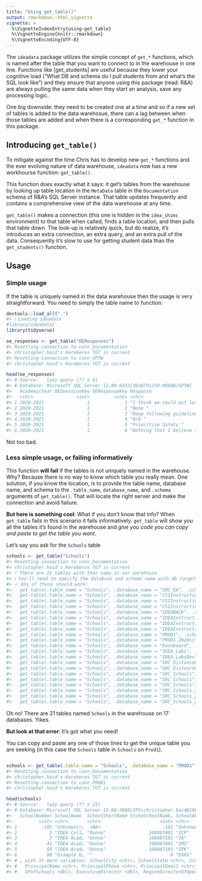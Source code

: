 ```yaml
---
title: "Using get_table()"
output: rmarkdown::html_vignette
vignette: >
  %\VignetteIndexEntry{using-get_table}
  %\VignetteEngine{knitr::rmarkdown}
  %\VignetteEncoding{UTF-8}
---
```




The `ideadata` package utilizes the simple concept of `get_*` functions, which is named after the table that you want to connect to in the warehouse in one line.  Functions like [get_students] are useful because they lower your cognitive load ("What DB and schema do I pull students from and what's the SQL look like") and they ensure that anyone using this package (read: R&A) are always pulling the same data when they start an analysis, save any processing logic.

One big downside: they need to be created one at a time and so if a new set of tables is added to the data warehosue, there can a lag between when those tables are added and when there is a corresponding `get_*` function in this package. 

## Introducing `get_table()`

To mitigate against the time Chris has to develop new `get_*` functions and the ever evolving nature of data warehouse, `ideadata` now has a new workhourse function: `get_table()`.

This function does exactly what it says: it get's tables from the warehouse by looking up table location in the `MetaData` table in the `Documentation` schema of R&A's SQL Server instance.  That table updates frequently and contains a comprehensive view of the data warehouse at any time. 

`get_table()` makes a connection (this one is hidden in the `idea_shims` environment) to that table when called, finds a table location, and then pulls that table down.  The look-up is relatively quick, but do realize, it's introduces an extra connection, an extra query, and an extra pull of the data. Consequently it's slow to use for getting student data than the `get_students()` function.  

## Usage

### Simple usage
If the table is uniquely named in the data warehouse then the usage is very straightforward. You need to simply the table name to function:


```r
devtools::load_all(".")
#> ℹ Loading ideadata
#library(ideadata)
library(tidyverse)

oe_responses <- get_table("OEResponses")
#> Resetting connection to conn_Documentation
#> christopher.haid's Kereberos TGT is current
#> Resetting connection to conn_GPTW
#> christopher.haid's Kereberos TGT is current

head(oe_responses)
#> # Source:   lazy query [?? x 4]
#> # Database: Microsoft SQL Server 12.00.6433[dbo@791150-HQVRA/GPTW]
#>   AcademicYear OEQuestionKey OEResponseKey Response                                                                        
#>   <chr>                <int>         <int> <chr>                                                                           
#> 1 2020-2021                1             1 "I think we could put less focus on data and grades. While I understand it is i…
#> 2 2020-2021                1             2 "None "                                                                         
#> 3 2020-2021                1             3 "Keep following guidelines and wearing mask along with contact tracking. "      
#> 4 2020-2021                1             4 "N/A "                                                                          
#> 5 2020-2021                1             5 "Prioritize Safety "                                                            
#> 6 2020-2021                1             6 "Nothing that I believe should change, we are supported and our culture here is…
```
Not too bad. 

### Less simple usage, or failing informatively
This function **will fail** if the tables is not uniquely named in the warehouse. Why? Because there is no way to know which table you really mean.  One solution, if you know the location, is to provide the table name, database name, and schema to the `.table_name`, `database_name`, and `.schema` arguments of `get_table()`.  That will locate the right server and make the connection and avoid failure.

**But here is something cool**: What if you don't know that info? When `get_table` fails in this scenario it fails informatively.  `get_table` will show you all the tables it's found in the warehouse and *give you code you can copy and paste to get the table you want*.

Let's say you ask for the `Schools` table


```r
schools <- get_table("Schools")
#> Resetting connection to conn_Documentation
#> christopher.haid's Kereberos TGT is current
#> ! There are 21 tables with that name in our warehouse
#> ℹ You'll need to specify the database and schema name with db target.
#> ✓ Any of these should work:
#>   get_table(.table_name = "Schools", .database_name = "SRC_EA", .schema = "dbo")
#>   get_table(.table_name = "Schools", .database_name = "CSIInstruction", .schema = "dbo")
#>   get_table(.table_name = "Schools", .database_name = "CSIInstructionDebug", .schema = "dbo")
#>   get_table(.table_name = "Schools", .database_name = "CSIInstructionStage", .schema = "dbo")
#>   get_table(.table_name = "Schools", .database_name = "IDEABACK", .schema = "dbo")
#>   get_table(.table_name = "Schools", .database_name = "IDEAInstruction", .schema = "dbo")
#>   get_table(.table_name = "Schools", .database_name = "IDEAInstructionDebug", .schema = "dbo")
#>   get_table(.table_name = "Schools", .database_name = "IDEAInstructionStage", .schema = "dbo")
#>   get_table(.table_name = "Schools", .database_name = "PROD1", .schema = "Schools")
#>   get_table(.table_name = "Schools", .database_name = "PROD1_2020ss", .schema = "Schools")
#>   get_table(.table_name = "Schools", .database_name = "Dashboard", .schema = "dbo")
#>   get_table(.table_name = "Schools", .database_name = "IDEA_Labs", .schema = "dbo")
#>   get_table(.table_name = "Schools", .database_name = "IDEA_LabsDev", .schema = "dbo")
#>   get_table(.table_name = "Schools", .database_name = "SRC_DistanceLearning", .schema = "TeamsEducation")
#>   get_table(.table_name = "Schools", .database_name = "SRC_DistanceLearning_2020ss", .schema = "TeamsEducation")
#>   get_table(.table_name = "Schools", .database_name = "SRC_Schools", .schema = "LA")
#>   get_table(.table_name = "Schools", .database_name = "SRC_Schools", .schema = "MidLand.PM")
#>   get_table(.table_name = "Schools", .database_name = "SRC_Schools", .schema = "TX")
#>   get_table(.table_name = "Schools", .database_name = "SRC_Schools_2020ss", .schema = "LA")
#>   get_table(.table_name = "Schools", .database_name = "SRC_Schools_2020ss", .schema = "MidLand.PM")
#>   get_table(.table_name = "Schools", .database_name = "SRC_Schools_2020ss", .schema = "TX")
```

Oh no! There are 21 tables named `Schools` in the warehouse on 17 databases.  Yikes.

**But look at that error**: It's got what you need!  

You can copy and paste any one of those lines to get the unique table you are seeking (in this case the `Schools` table in `Schools` on `Prod1`). 


```r

schools <- get_table(.table_name = "Schools", .database_name = "PROD1", .schema = "Schools")
#> Resetting connection to conn_Documentation
#> christopher.haid's Kereberos TGT is current
#> Resetting connection to conn_PROD1
#> christopher.haid's Kereberos TGT is current

head(schools)
#> # Source:   lazy query [?? x 23]
#> # Database: Microsoft SQL Server 13.00.5888[IPS\christopher.haid@1065574-SQLPRD1/PROD1]
#>   SchoolNumber SchoolName  SchoolShortName StateSchoolNumb… SchoolAbbreviat… SchoolLowestGra… SchoolHighestGr… SchoolStreet
#>          <int> <chr>       <chr>                      <int> <chr>                       <int>            <int> <chr>       
#> 1         -101 "Unknown\r…  <NA>                       -101 "Unknown\r\n"                   0               12 "Unknown\r\…
#> 2            2 "IDEA Coll… "Donna"                108807001 "ICP"                           9               12 "401 S 1st …
#> 3            3 "IDEA Acad… "Donna"                108807101 "IA"                           -1                5 "401 S 1st …
#> 4           41 "IDEA Acad… "Donna"                108807001 "IMS"                           6                8 "401 S 1st …
#> 5           50 "IDEA Acad… "Donna"                108807101 "IPK"                          -1               -1 "401 S 1st …
#> 6           99 "Example H… ""                             0 "EXHS"                          9               12  <NA>       
#> # … with 15 more variables: SchoolCity <chr>, SchoolState <chr>, SchoolZipCode <dbl>, SchoolPhone <chr>, SchoolFax <chr>,
#> #   PrincipalName <chr>, PrincipalPhone <chr>, PrincipalEmail <chr>, CountyNumber <int>, CountyName <chr>, RegionID <dbl>,
#> #   VPofSchools <dbl>, ExecutiveDirector <dbl>, RegionDirectorOfOperations <dbl>, CollegeSuccessDirector <dbl>
```




